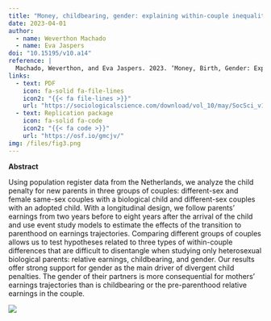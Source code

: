 ```yaml
---
title: "Money, childbearing, gender: explaining within-couple inequality after parenthood"
date: 2023-04-01
author:
  - name: Weverthon Machado
  - name: Eva Jaspers
doi: "10.15195/v10.a14"
reference: |
  Machado, Weverthon, and Eva Jaspers. 2023. ‘Money, Birth, Gender: Explaining Unequal Earnings Trajectories Following Parenthood’. *Sociological Science* 10: 429–53. [https://doi.org/10.15195/v10.a14](https://doi.org/10.15195/v10.a14).
links: 
  - text: PDF
    icon: fa-solid fa-file-lines
    icon2: "{{< fa file-lines >}}"
    url: "https://sociologicalscience.com/download/vol_10/may/SocSci_v10_429to453.pdf"
  - text: Replication package
    icon: fa-solid fa-code
    icon2: "{{< fa code >}}"
    url: "https://osf.io/gmcjv/"
img: /files/fig3.png
---
```


**Abstract** 

::: {layout-ncol=2}

Using population register data from the Netherlands, we analyze the child penalty for new parents in three groups of couples: different-sex and female same-sex couples with a biological child and different-sex couples with an adopted child. With a longitudinal design, we follow parents’ earnings from two years before to eight years after the arrival of the child and use event study models to estimate the effects of the transition to parenthood on earnings trajectories. Comparing different groups of couples allows us to test hypotheses related to three types of within-couple differences that are difficult to disentangle when studying only heterosexual biological parents: relative earnings, childbearing, and gender. Our results offer strong support for gender as the main driver of divergent child penalties. The gender of their partners is more consequential for mothers’ earnings trajectories than is childbearing or the pre-parenthood relative earnings in the couple.

![](fig.png)
:::